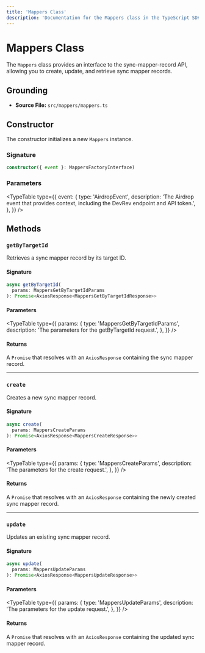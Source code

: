 ```yaml
---
title: 'Mappers Class'
description: 'Documentation for the Mappers class in the TypeScript SDK.'
---
```



# Mappers Class

The `Mappers` class provides an interface to the sync-mapper-record API, allowing you to create, update, and retrieve sync mapper records.

## Grounding

- **Source File:** `src/mappers/mappers.ts`

## Constructor

The constructor initializes a new `Mappers` instance.

### Signature

```typescript
constructor({ event }: MappersFactoryInterface)
```

### Parameters

<TypeTable
  type={{
    event: {
      type: 'AirdropEvent',
      description: 'The Airdrop event that provides context, including the DevRev endpoint and API token.',
    },
  }}
/>

## Methods

### `getByTargetId`

Retrieves a sync mapper record by its target ID.

#### Signature

```typescript
async getByTargetId(
  params: MappersGetByTargetIdParams
): Promise<AxiosResponse<MappersGetByTargetIdResponse>>
```

#### Parameters

<TypeTable
  type={{
    params: {
      type: 'MappersGetByTargetIdParams',
      description: 'The parameters for the getByTargetId request.',
    },
  }}
/>

#### Returns

A `Promise` that resolves with an `AxiosResponse` containing the sync mapper record.

---

### `create`

Creates a new sync mapper record.

#### Signature

```typescript
async create(
  params: MappersCreateParams
): Promise<AxiosResponse<MappersCreateResponse>>
```

#### Parameters

<TypeTable
  type={{
    params: {
      type: 'MappersCreateParams',
      description: 'The parameters for the create request.',
    },
  }}
/>

#### Returns

A `Promise` that resolves with an `AxiosResponse` containing the newly created sync mapper record.

---

### `update`

Updates an existing sync mapper record.

#### Signature

```typescript
async update(
  params: MappersUpdateParams
): Promise<AxiosResponse<MappersUpdateResponse>>
```

#### Parameters

<TypeTable
  type={{
    params: {
      type: 'MappersUpdateParams',
      description: 'The parameters for the update request.',
    },
  }}
/>

#### Returns

A `Promise` that resolves with an `AxiosResponse` containing the updated sync mapper record.
